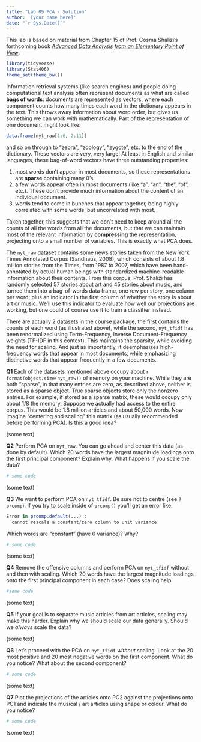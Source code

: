 ```yaml
---
title: "Lab 09 PCA - Solution"
author: '[your name here]'
date: "`r Sys.Date()`"
---
```


This lab is based on material from Chapter 15 of Prof. Cosma Shalizi's
forthcoming book [_Advanced Data Analysis from an Elementary Point of
View_](https://www.stat.cmu.edu/~cshalizi/ADAfaEPoV/).

```r
library(tidyverse)
library(Stat406)
theme_set(theme_bw())
```

Information retrieval systems (like search engines) and people doing 
computational text analysis often represent documents as what are called **bags
of words**: documents are represented as vectors, where each component counts 
how many times each word in the dictionary appears in the text. This throws away
information about word order, but gives us something we can work with
mathematically. Part of the representation of one document might look like:

```r
data.frame(nyt_raw[1:6, 2:11])
```

and so on through to "zebra", "zoology", "zygote", etc. to the end of the 
dictionary. These vectors are very, very large! At least in English and similar
languages, these bag-of-word vectors have three outstanding properties:

1. most words don't appear in most documents, so these representations are 
**sparse** containing many 0's.
1. a few words appear often in most documents (like "a", "an", "the", "of", 
etc.). These don't provide much information about the content of an individual
document.
1. words tend to come in bunches that appear together, being highly correlated
with some words, but uncorrelated with most.

Taken together, this suggests that we don't need to keep around all the counts
of all the words from all the documents, but that we can maintain most of the
relevant information by **compressing** the representation, projecting onto
a small number of variables. This is exactly what PCA does.

The `nyt_raw` dataset contains some news stories taken from the New York
Times Annotated Corpus (Sandhaus, 2008), which consists of about 1.8 million
stories from the Times, from 1987 to 2007, which have been hand-annotated by
actual human beings with standardized machine-readable information about their
contents. From this corpus, Prof. Shalizi has randomly selected 57 stories about
art and 45 stories about music, and turned them into a bag-of-words data frame,
one row per story, one column per word; plus an indicator in the first column of
whether the story is about art or music. We'll use this indicator to evaluate
how well our projections are working, but one could of course use it to train
a classifier instead.

There are actually 2 datasets in the course package, the first contains the
counts of each word (as illustrated above), while the second, `nyt_tfidf` 
has been
renormalized using Term-Frequency, Inverse Document-Frequency weights (TF-IDF
in this context). This maintains the sparsity, while avoiding the need for
scaling. And just as importantly, it deemphasizes high-frequency words that
appear in most documents, while emphasizing distinctive words that appear
frequently in a few documents.

**Q1** Each of the datasets mentioned above occupy about 
`r format(object.size(nyt_raw))` of memory on your machine. While they are both 
"sparse", in that many entries are zero, as described above, neither is stored
as a sparse object. True sparse objects store only the nonzero entries. For
example, if stored as a sparse matrix, these would occupy only about 1/8 the
memory. Suppose we actually had access to the entire corpus. This would be
1.8 million articles and about 50,000 words. Now imagine "centering and scaling"
this matrix (as usually recommended before performing PCA). Is this a good 
idea?

::: {.solbox data-latex=""}

(some text)

:::

**Q2** Perform PCA on `nyt_raw`. You can go ahead and center this data (as
done by default).
Which 20 words have the largest magnitude
loadings onto the first principal component?  Explain why. What happens if you
scale the data?


::: {.solbox data-latex=""}

```r

# some code

```

(some text)

:::


**Q3** We want to perform PCA on `nyt_tfidf`. Be sure not to centre (see `?prcomp`). 
If you try to scale inside of `prcomp()` you'll get an error like:
``` r
Error in prcomp.default(...) : 
  cannot rescale a constant/zero column to unit variance
```
Which words are "constant" (have 0 variance)? Why?

::: {.solbox data-latex=""}

```r

# some code

```

(some text)

:::


**Q4** Remove the offensive columns and perform PCA on `nyt_tfidf` without and 
then with scaling.
Which 20 words have the largest magnitude loadings onto the first principal 
component in each case? Does scaling help

::: {.solbox data-latex=""}

```r

#some code
```

(some text)

:::

**Q5** If your goal is to separate music articles from art articles, scaling
may make this harder.
Explain why we should scale our data generally. 
Should we _always_ scale the data?

::: {.solbox data-latex=""}

(some text)

:::

**Q6** Let's proceed with the PCA on `nyt_tfidf` _without_ scaling. Look
at the 20 most positive and 20 most negative words on the first component.
What do you notice? What about the second component?

::: {.solbox data-latex=""}
```r
# some code

```

(some text)

:::

**Q7** Plot the projections of the articles onto PC2 against the projections
onto PC1 and indicate the musical / art articles using 
shape or colour. What do you notice?

::: {.solbox data-latex=""}

```r

# some code

```

(some text)

:::
